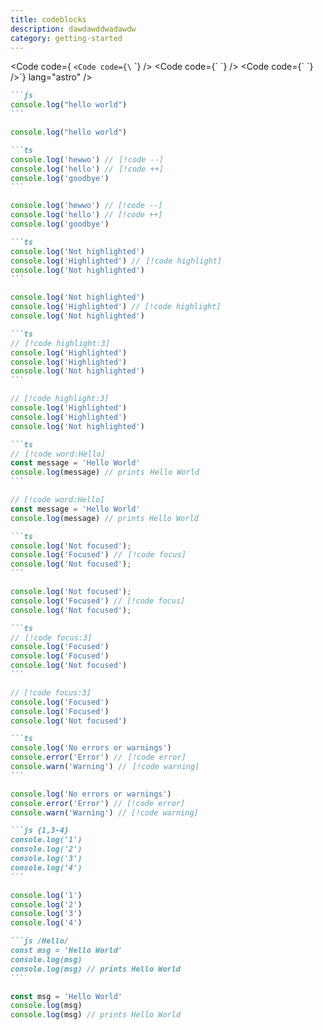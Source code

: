 ```yaml
---
title: codeblocks
description: dawdawddwadawdw 
category: getting-started
---
```



<Code code={
`<Code code={\` \`} />
<Code code={\` \`} />
<Code code={\` \`} />`} lang="astro" />

````md
```js
console.log("hello world")
```
````

```js
console.log("hello world")
```

````md
```ts
console.log('hewwo') //⠀[!code --]
console.log('hello') //⠀[!code ++]
console.log('goodbye')
```
````

```ts
console.log('hewwo') // [!code --]
console.log('hello') // [!code ++]
console.log('goodbye')
```

````md
```ts
console.log('Not highlighted')
console.log('Highlighted') //⠀[!code highlight]
console.log('Not highlighted')
```
````

```ts
console.log('Not highlighted')
console.log('Highlighted') // [!code highlight]
console.log('Not highlighted')
```

````md
```ts
//⠀[!code highlight:3]
console.log('Highlighted')
console.log('Highlighted')
console.log('Not highlighted')
```
````

```ts
// [!code highlight:3]
console.log('Highlighted')
console.log('Highlighted')
console.log('Not highlighted')
```

````md
```ts
//⠀[!code word:Hello]
const message = 'Hello World'
console.log(message) // prints⠀Hello World
```
````

```ts
// [!code word:Hello]
const message = 'Hello World'
console.log(message) // prints Hello World
```

````md
```ts
console.log('Not focused');
console.log('Focused') //⠀[!code focus]
console.log('Not focused');
```
````

```ts
console.log('Not focused');
console.log('Focused') // [!code focus]
console.log('Not focused');
```

````md
```ts
//⠀[!code focus:3]
console.log('Focused')
console.log('Focused')
console.log('Not focused')
```
````

```ts
// [!code focus:3]
console.log('Focused')
console.log('Focused')
console.log('Not focused')
```

````md
```ts
console.log('No errors or warnings')
console.error('Error') //⠀[!code error]
console.warn('Warning') //⠀[!code warning]
```
````

```ts
console.log('No errors or warnings')
console.error('Error') // [!code error]
console.warn('Warning') // [!code warning]
```

````md
```js {1,3-4}
console.log('1')
console.log('2')
console.log('3')
console.log('4')
```
````

```js {1,3-4}
console.log('1')
console.log('2')
console.log('3')
console.log('4')
```

````md
```js /Hello/
const msg = 'Hello World'
console.log(msg)
console.log(msg) // prints Hello World
```
````

```js /Hello/
const msg = 'Hello World'
console.log(msg)
console.log(msg) // prints Hello World
```